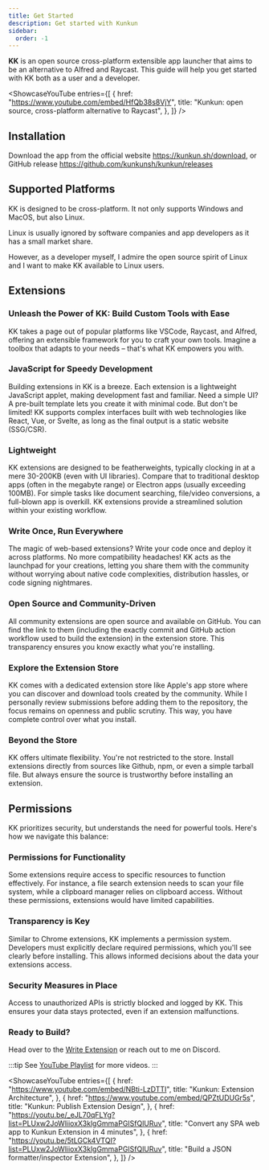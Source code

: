 ```yaml
---
title: Get Started
description: Get started with Kunkun
sidebar:
  order: -1
---
```




**KK** is an open source cross-platform extensible app launcher that aims to be an alternative to Alfred and Raycast. This guide will help you get started with KK both as a user and a developer.

<ShowcaseYouTube
  entries={[
    {
      href: "https://www.youtube.com/embed/HfQb38s8VjY",
      title: "Kunkun: open source, cross-platform alternative to Raycast",
    },
  ]}
/>

## Installation

Download the app from the official website https://kunkun.sh/download, or GitHub release https://github.com/kunkunsh/kunkun/releases

## Supported Platforms

KK is designed to be cross-platform. It not only supports Windows and MacOS, but also Linux.

Linux is usually ignored by software companies and app developers as it has a small market share.

However, as a developer myself, I admire the open source spirit of Linux and I want to make KK available to Linux users.

## Extensions

### Unleash the Power of KK: Build Custom Tools with Ease

KK takes a page out of popular platforms like VSCode, Raycast, and Alfred, offering an extensible framework for you to craft your own tools. Imagine a toolbox that adapts to your needs – that's what KK empowers you with.

### JavaScript for Speedy Development

Building extensions in KK is a breeze. Each extension is a lightweight JavaScript applet, making development fast and familiar. Need a simple UI? A pre-built template lets you create it with minimal code. But don't be limited! KK supports complex interfaces built with web technologies like React, Vue, or Svelte, as long as the final output is a static website (SSG/CSR).

### Lightweight

KK extensions are designed to be featherweights, typically clocking in at a mere 30-200KB (even with UI libraries). Compare that to traditional desktop apps (often in the megabyte range) or Electron apps (usually exceeding 100MB). For simple tasks like document searching, file/video conversions, a full-blown app is overkill. KK extensions provide a streamlined solution within your existing workflow.

### Write Once, Run Everywhere

The magic of web-based extensions? Write your code once and deploy it across platforms. No more compatibility headaches! KK acts as the launchpad for your creations, letting you share them with the community without worrying about native code complexities, distribution hassles, or code signing nightmares.

### Open Source and Community-Driven

All community extensions are open source and available on GitHub. You can find the link to them (including the exactly commit and GitHub action workflow used to build the extension) in the extension store. This transparency ensures you know exactly what you're installing.

### Explore the Extension Store

KK comes with a dedicated extension store like Apple's app store where you can discover and download tools created by the community. While I personally review submissions before adding them to the repository, the focus remains on openness and public scrutiny. This way, you have complete control over what you install.

### Beyond the Store

KK offers ultimate flexibility. You're not restricted to the store. Install extensions directly from sources like Github, npm, or even a simple tarball file. But always ensure the source is trustworthy before installing an extension.

## Permissions

KK prioritizes security, but understands the need for powerful tools. Here's how we navigate this balance:

### Permissions for Functionality

Some extensions require access to specific resources to function effectively. For instance, a file search extension needs to scan your file system, while a clipboard manager relies on clipboard access. Without these permissions, extensions would have limited capabilities.

### Transparency is Key

Similar to Chrome extensions, KK implements a permission system. Developers must explicitly declare required permissions, which you'll see clearly before installing. This allows informed decisions about the data your extensions access.

### Security Measures in Place

Access to unauthorized APIs is strictly blocked and logged by KK. This ensures your data stays protected, even if an extension malfunctions.

### Ready to Build?

Head over to the [Write Extension](/guides/extensions/write-extension/) or reach out to me on Discord.

:::tip
See [YouTube Playlist](https://www.youtube.com/playlist?list=PLUxw2JoWliioxX3klgGmmaPGISfQlURuv) for more videos.
:::


<ShowcaseYouTube
  entries={[
    {
      href: "https://www.youtube.com/embed/NBti-LzDTTI",
      title: "Kunkun: Extension Architecture",
    },
    {
      href: "https://www.youtube.com/embed/QPZtUDUGr5s",
      title: "Kunkun: Publish Extension Design",
    },
    {
      href: "https://youtu.be/_eJL70qFLYg?list=PLUxw2JoWliioxX3klgGmmaPGISfQlURuv",
      title: "Convert any SPA web app to Kunkun Extension in 4 minutes",
    },
    {
      href: "https://youtu.be/5tLGCk4VTQI?list=PLUxw2JoWliioxX3klgGmmaPGISfQlURuv",
      title: "Build a JSON formatter/inspector Extension",
    },
  ]}
/>
